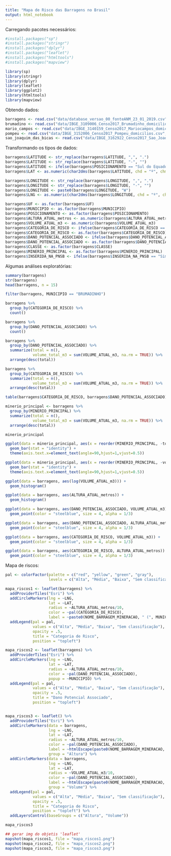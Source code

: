```yaml
---
title: "Mapa de Risco das Barragens no Brasil"
output: html_notebook
---
```


Carregando pacotes necessários:

```r
#install.packages("sp")
#install.packages("stringr")
#install.packages("dplyr")
#install.packages("leaflet")
#install.packages("htmltools")
#install.packages("mapview")

library(sp)
library(stringr)
library(dplyr)
library(leaflet)
library(ggplot2)
library(htmltools)
library(mapview)
```

Obtendo dados:

```r
barragens <- read.csv("data/database_versao_00_fonteANM_23_01_2019.csv", stringsAsFactors = FALSE)
brumadino <- read.csv("data/IBGE_3109006_Censo2017_Brumadinho_domicilios.csv", stringsAsFactors = FALSE)
mario_campos <- read.csv("data/IBGE_3140159_Censo2017_Mariocampos_domicilios.csv", stringsAsFactors = FALSE)
pompeu <- read.csv("data/IBGE_3152006_Censo2017_Pompeu_domicilios.csv", stringsAsFactors = FALSE)
sao_joaquim_das_bicas <- read.csv("data/IBGE_3162922_Censo2017_Sao_JoaquimdasBicas_domicilios.csv", stringsAsFactors = FALSE)
```

Transformando os tipos de dados:

```r
barragens$LATITUDE <- str_replace(barragens$LATITUDE, ",", ".")
barragens$LATITUDE <- str_replace(barragens$LATITUDE, "-", "")
barragens$LATITUDE <- ifelse(barragens$POSICIONAMENTO == "Sul do Equador", paste0(barragens$LATITUDE, "S"), paste0(barragens$LATITUDE, "N"))
barragens$LAT <- as.numeric(char2dms(barragens$LATITUDE, chd = "º", chm = "'", chs = "\""))

barragens$LONGITUDE <- str_replace(barragens$LONGITUDE, ",", ".")
barragens$LONGITUDE <- str_replace(barragens$LONGITUDE, "-", "")
barragens$LONGITUDE <- paste0(barragens$LONGITUDE, "W")
barragens$LNG <- as.numeric(char2dms(barragens$LONGITUDE, chd = "º", chm = "'", chs = "\""))

barragens$UF <- as.factor(barragens$UF)
barragens$MUNICIPIO <- as.factor(barragens$MUNICIPIO)
barragens$POSICIONAMENTO <- as.factor(barragens$POSICIONAMENTO)
barragens$ALTURA_ATUAL_metros <- as.numeric(barragens$ALTURA_ATUAL_metros)
barragens$VOLUME_ATUAL_m3 <- as.numeric(barragens$VOLUME_ATUAL_m3)
barragens$CATEGORIA_DE_RISCO <- ifelse(barragens$CATEGORIA_DE_RISCO == "", "Sem classificação", barragens$CATEGORIA_DE_RISCO)
barragens$CATEGORIA_DE_RISCO <- as.factor(barragens$CATEGORIA_DE_RISCO)
barragens$DANO_POTENCIAL_ASSOCIADO <- ifelse(barragens$DANO_POTENCIAL_ASSOCIADO == "", "Sem classificação", barragens$DANO_POTENCIAL_ASSOCIADO)
barragens$DANO_POTENCIAL_ASSOCIADO <- as.factor(barragens$DANO_POTENCIAL_ASSOCIADO)
barragens$CLASSE <- as.factor(barragens$CLASSE)
barragens$MINERIO_PRINCIPAL <- as.factor(barragens$MINERIO_PRINCIPAL)
barragens$INSERIDA_NA_PNSB <- ifelse(barragens$INSERIDA_NA_PNSB == "Sim", TRUE, FALSE)
```

Algumas análises exploratórias:

```r
summary(barragens)
str(barragens)
head(barragens, n = 15)

filter(barragens, MUNICIPIO == "BRUMADINHO")

barragens %>%
  group_by(CATEGORIA_DE_RISCO) %>%
  count()

barragens %>%
  group_by(DANO_POTENCIAL_ASSOCIADO) %>%
  count()

barragens %>%
  group_by(DANO_POTENCIAL_ASSOCIADO) %>%
  summarize(total = n(),
            volume_total_m3 = sum(VOLUME_ATUAL_m3, na.rm = TRUE)) %>%
  arrange(desc(total))

barragens %>%
  group_by(CATEGORIA_DE_RISCO) %>%
  summarize(total = n(),
            volume_total_m3 = sum(VOLUME_ATUAL_m3, na.rm = TRUE)) %>%
  arrange(desc(total))

table(barragens$CATEGORIA_DE_RISCO, barragens$DANO_POTENCIAL_ASSOCIADO)

minerio_principal <- barragens %>%
  group_by(MINERIO_PRINCIPAL) %>%
  summarize(total = n(),
            volume_total_m3 = sum(VOLUME_ATUAL_m3, na.rm = TRUE)) %>%
  arrange(desc(total))

minerio_principal

ggplot(data = minerio_principal, aes(x = reorder(MINERIO_PRINCIPAL, -total), y = total)) +
  geom_bar(stat = "identity") +
  theme(axis.text.x=element_text(angle=90,hjust=1,vjust=0.5))

ggplot(data = minerio_principal, aes(x = reorder(MINERIO_PRINCIPAL, -volume_total_m3), y = volume_total_m3)) +
  geom_bar(stat = "identity") +
  theme(axis.text.x=element_text(angle=90,hjust=1,vjust=0.5))

ggplot(data = barragens, aes(log(VOLUME_ATUAL_m3))) +
  geom_histogram()

ggplot(data = barragens, aes(ALTURA_ATUAL_metros)) +
  geom_histogram()

ggplot(data = barragens, aes(DANO_POTENCIAL_ASSOCIADO, VOLUME_ATUAL_m3)) +
  geom_point(color = "steelblue", size = 4, alpha = 1/3)

ggplot(data = barragens, aes(DANO_POTENCIAL_ASSOCIADO, ALTURA_ATUAL_metros)) +
  geom_point(color = "steelblue", size = 4, alpha = 1/3)

ggplot(data = barragens, aes(CATEGORIA_DE_RISCO, VOLUME_ATUAL_m3)) +
  geom_point(color = "steelblue", size = 4, alpha = 1/3)

ggplot(data = barragens, aes(CATEGORIA_DE_RISCO, ALTURA_ATUAL_metros)) +
  geom_point(color = "steelblue", size = 4, alpha = 1/3)
```

Mapa de riscos:

```r
pal <- colorFactor(palette = c("red", "yellow", "green", "gray"), 
                   levels = c("Alta", "Média", "Baixa", "Sem classificação"))

mapa_riscos1 <- leaflet(barragens) %>%
  addProviderTiles("Esri") %>%
  addCircleMarkers(lng = ~LNG,
                   lat = ~LAT,
                   radius = ~ALTURA_ATUAL_metros/10,
                   color = ~pal(CATEGORIA_DE_RISCO),
                   label = ~paste0(NOME_BARRAGEM_MINERACAO, " (", MUNICIPIO, ")")) %>%
  addLegend(pal = pal,
            values = c("Alta", "Média", "Baixa", "Sem classificação"),
            opacity = .5,
            title = "Categoria de Risco",
            position = "topleft")

mapa_riscos2 <- leaflet(barragens) %>%
  addProviderTiles("Esri") %>%
  addCircleMarkers(lng = ~LNG,
                   lat = ~LAT,
                   radius = ~ALTURA_ATUAL_metros/10,
                   color = ~pal(DANO_POTENCIAL_ASSOCIADO),
                   popup = ~MUNICIPIO) %>%
  addLegend(pal = pal,
            values = c("Alta", "Média", "Baixa", "Sem classificação"),
            opacity = .5,
            title = "Dano Potencial Associado",
            position = "topleft")


mapa_riscos3 <- leaflet() %>%
  addProviderTiles("Esri") %>%
  addCircleMarkers(data = barragens,
                   lng = ~LNG,
                   lat = ~LAT,
                   radius = ~ALTURA_ATUAL_metros/10,
                   color = ~pal(DANO_POTENCIAL_ASSOCIADO),
                   label = ~htmlEscape(paste0(NOME_BARRAGEM_MINERACAO, " (", MUNICIPIO, ")")),
                   group = "Altura") %>%
  addCircleMarkers(data = barragens,
                   lng = ~LNG,
                   lat = ~LAT,
                   radius = ~VOLUME_ATUAL_m3/10,
                   color = ~pal(DANO_POTENCIAL_ASSOCIADO),
                   label = ~htmlEscape(paste0(NOME_BARRAGEM_MINERACAO, " (", MUNICIPIO, ")")),
                   group = "Volume") %>%
  addLegend(pal = pal,
            values = c("Alta", "Média", "Baixa", "Sem classificação"),
            opacity = .5,
            title = "Categoria de Risco",
            position = "topleft") %>%
  addLayersControl(baseGroups = c("Altura", "Volume"))

mapa_riscos3

## gerar img do objetis 'leaflet'
mapshot(mapa_riscos1, file = "mapa_riscos1.png")
mapshot(mapa_riscos2, file = "mapa_riscos2.png")
mapshot(mapa_riscos3, file = "mapa_riscos3.png")
```
